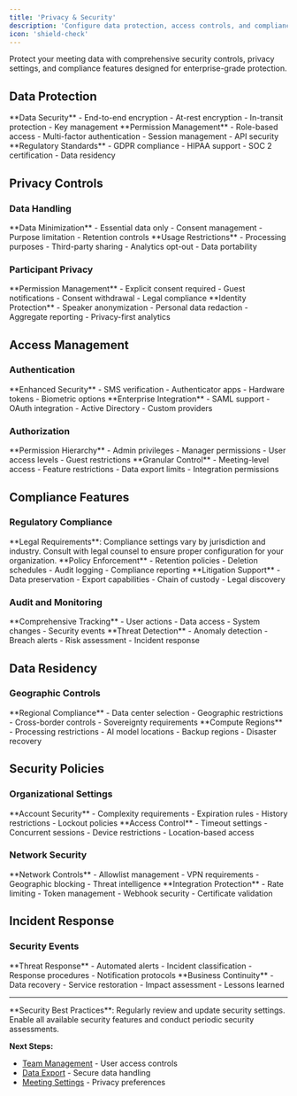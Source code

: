 ```yaml
---
title: 'Privacy & Security'
description: 'Configure data protection, access controls, and compliance settings'
icon: 'shield-check'
---
```


Protect your meeting data with comprehensive security controls, privacy settings, and compliance features designed for enterprise-grade protection.

## Data Protection

<CardGroup cols={3}>
  <Card title="Encryption" icon="lock">
    **Data Security**
    - End-to-end encryption
    - At-rest encryption
    - In-transit protection
    - Key management
  </Card>
  <Card title="Access Control" icon="key">
    **Permission Management**
    - Role-based access
    - Multi-factor authentication
    - Session management
    - API security
  </Card>
  <Card title="Compliance" icon="certificate">
    **Regulatory Standards**
    - GDPR compliance
    - HIPAA support
    - SOC 2 certification
    - Data residency
  </Card>
</CardGroup>

## Privacy Controls

### Data Handling

<Steps>
  <Step title="Collection Settings">
    **Data Minimization**
    - Essential data only
    - Consent management
    - Purpose limitation
    - Retention controls
  </Step>
  
  <Step title="Processing Controls">
    **Usage Restrictions**
    - Processing purposes
    - Third-party sharing
    - Analytics opt-out
    - Data portability
  </Step>
</Steps>

### Participant Privacy

<Tabs>
  <Tab title="Recording Consent">
    **Permission Management**
    - Explicit consent required
    - Guest notifications
    - Consent withdrawal
    - Legal compliance
  </Tab>
  
  <Tab title="Data Anonymization">
    **Identity Protection**
    - Speaker anonymization
    - Personal data redaction
    - Aggregate reporting
    - Privacy-first analytics
  </Tab>
</Tabs>

## Access Management

### Authentication

<CardGroup cols={2}>
  <Card title="Multi-Factor Auth" icon="shield">
    **Enhanced Security**
    - SMS verification
    - Authenticator apps
    - Hardware tokens
    - Biometric options
  </Card>
  <Card title="Single Sign-On" icon="id-card">
    **Enterprise Integration**
    - SAML support
    - OAuth integration
    - Active Directory
    - Custom providers
  </Card>
</CardGroup>

### Authorization

<Accordion>
  <AccordionItem title="Role-Based Access">
    **Permission Hierarchy**
    - Admin privileges
    - Manager permissions
    - User access levels
    - Guest restrictions
  </AccordionItem>
  
  <AccordionItem title="Resource Permissions">
    **Granular Control**
    - Meeting-level access
    - Feature restrictions
    - Data export limits
    - Integration permissions
  </AccordionItem>
</Accordion>

## Compliance Features

### Regulatory Compliance

<Warning>
**Legal Requirements**: Compliance settings vary by jurisdiction and industry. Consult with legal counsel to ensure proper configuration for your organization.
</Warning>

<Steps>
  <Step title="Data Governance">
    **Policy Enforcement**
    - Retention policies
    - Deletion schedules
    - Audit logging
    - Compliance reporting
  </Step>
  
  <Step title="Legal Holds">
    **Litigation Support**
    - Data preservation
    - Export capabilities
    - Chain of custody
    - Legal discovery
  </Step>
</Steps>

### Audit and Monitoring

<Tabs>
  <Tab title="Activity Logging">
    **Comprehensive Tracking**
    - User actions
    - Data access
    - System changes
    - Security events
  </Tab>
  
  <Tab title="Security Monitoring">
    **Threat Detection**
    - Anomaly detection
    - Breach alerts
    - Risk assessment
    - Incident response
  </Tab>
</Tabs>

## Data Residency

### Geographic Controls

<CardGroup cols={2}>
  <Card title="Storage Location" icon="globe">
    **Regional Compliance**
    - Data center selection
    - Geographic restrictions
    - Cross-border controls
    - Sovereignty requirements
  </Card>
  <Card title="Processing Location" icon="server">
    **Compute Regions**
    - Processing restrictions
    - AI model locations
    - Backup regions
    - Disaster recovery
  </Card>
</CardGroup>

## Security Policies

### Organizational Settings

<Steps>
  <Step title="Password Policies">
    **Account Security**
    - Complexity requirements
    - Expiration rules
    - History restrictions
    - Lockout policies
  </Step>
  
  <Step title="Session Management">
    **Access Control**
    - Timeout settings
    - Concurrent sessions
    - Device restrictions
    - Location-based access
  </Step>
</Steps>

### Network Security

<Accordion>
  <AccordionItem title="IP Restrictions">
    **Network Controls**
    - Allowlist management
    - VPN requirements
    - Geographic blocking
    - Threat intelligence
  </AccordionItem>
  
  <AccordionItem title="API Security">
    **Integration Protection**
    - Rate limiting
    - Token management
    - Webhook security
    - Certificate validation
  </AccordionItem>
</Accordion>

## Incident Response

### Security Events

<CardGroup cols={2}>
  <Card title="Breach Detection" icon="exclamation-triangle">
    **Threat Response**
    - Automated alerts
    - Incident classification
    - Response procedures
    - Notification protocols
  </Card>
  <Card title="Recovery Procedures" icon="refresh">
    **Business Continuity**
    - Data recovery
    - Service restoration
    - Impact assessment
    - Lessons learned
  </Card>
</CardGroup>

---

<Info>
**Security Best Practices**: Regularly review and update security settings. Enable all available security features and conduct periodic security assessments.
</Info>

**Next Steps:**
- [Team Management](/optiverse/settings/team-management) - User access controls
- [Data Export](/optiverse/advanced/data-export) - Secure data handling
- [Meeting Settings](/optiverse/settings/meeting-settings) - Privacy preferences 